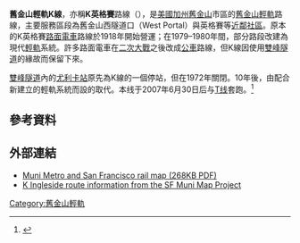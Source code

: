 {{Infobox rail line
|box_width      = 280px
|rail_name      = 舊金山輕軌K線<br>K Ingleside
|banner_color   = #569bbe
|logo_filename  = K Ingleside logo.svg
|image_width    = 100px
|image          = 
|imagesize      = 250px
|caption        = 
|type           = [[輕軌|輕軌]] 
|system         = [[舊金山輕軌|舊金山輕軌]]
|locale         = [[美國|美國]][[加利福尼亞州|加利福尼亞州]][[舊金山|舊金山]]
|start          = [[內河碼頭站|內河碼頭站]]（出城）<br>[[西隧道口站|西隧道口站]] (進城；更改編號為[[舊金山輕軌T線|T線]])
|end            = [[巴爾波亞公園站|巴爾波亞公園站]]
|stations       = 21
|ridership      = 33,752 <small>（2013年；與[[舊金山輕軌T線|舊金山輕軌T線]]合併計算）</small><ref name="ridership">{{cite web |url=http://www.sfmta.com/node/97906#overlay-context=node/97906 |title=TEP Route Data & Proposed Changes |publisher=[[三藩市交通局|San Francisco Municipal Transportation Agency]] (SFMTA) |year=2013 |accessdate=2013-12-15 |archive-date=2014-03-30 |archive-url=https://web.archive.org/web/20140330051247/http://www.sfmta.com/node/97906#overlay-context=node/97906 |dead-url=no }}</ref>
|open           = 1918年
|owner          = [[舊金山市交通局|舊金山市交通局]]
|operator       = [[舊金山城市鐵路|舊金山城市鐵路]]
|character      = 輕軌（地下化與平面道路）
|stock          = 151 [[安薩爾多百瑞達|安薩爾多百瑞達]]輕軌列車<br>（高底盤）
|linelength     = 
|gauge          = {{RailGauge|ussg}}<br>([[標準軌|標準軌]])
|el             = 600 [[伏特|V]] [[直流電|DC]] [[架空電纜_(鐵路)|架空線]]
|elevation      = 
|map            = {{Infobox rdt|K Ingleside|legend=0|navbar=1}}
}}

'''舊金山輕軌K線'''，亦稱'''K英格賽'''路線（{{lang-en|K Ingleside}}），是[[美國|美國]][[加州|加州]][[舊金山|舊金山]]市區的[[舊金山輕軌|舊金山輕軌]]路線，主要服務區段為舊金山西隧道口（West Portal）與英格賽等[[近鄰社區|近鄰社區]]。原本的K英格賽[[路面電車|路面電車]]路線於1918年開始營運；在1979–1980年間，部分路段改建為現代[[輕軌|輕軌]]系統。許多路面電車在[[二次大戰|二次大戰]]之後改成[[公共汽車|公車]]路線，但K線因使用[[雙峰隧道|雙峰隧道]]的緣故而保留下來。

[[雙峰隧道|雙峰隧道]]內的[[尤利卡站|尤利卡站]]原先為K線的一個停站，但在1972年關閉。10年後，由配合新建立的輕軌系統而設的{{link-en|卡斯楚街站|Castro Street Station}}取代。本线于2007年6月30日后与[[旧金山轻轨T线|T线]]套跑。<ref>{{cite news |url=http://www.sfgate.com/bayarea/article/SAN-FRANCISCO-T-Third-line-causing-delays-so-2589267.php |last=Gordon |first=Rachel |title=T-Third line causing delays, so officials consider new routes |newspaper=[[旧金山纪事报|San Francisco Chronicle]] |date=June 4, 2007 |accessdate=2013-12-15 |archive-date=2021-02-26 |archive-url=https://web.archive.org/web/20210226091416/https://www.sfgate.com/bayarea/article/SAN-FRANCISCO-T-Third-line-causing-delays-so-2589267.php |dead-url=no }}</ref>

==參考資料==
{{Reflist}}

==外部連結==
*[https://web.archive.org/web/20120902083511/http://www.sfmta.com/cms/mmaps/documents/KT-layer.pdf Muni Metro and San Francisco rail map (268KB PDF)]
*[https://web.archive.org/web/20050501122033/http://fusion.sims.berkeley.edu/MuniMap/Prototype/lineDetail.cfm?lineNum=K K Ingleside route information from the SF Muni Map Project]

{{交通小作品}}
{{旧金山轻轨车站列表|K|nocat}}
{{Muni}}

[[Category:舊金山輕軌|Category:舊金山輕軌]]